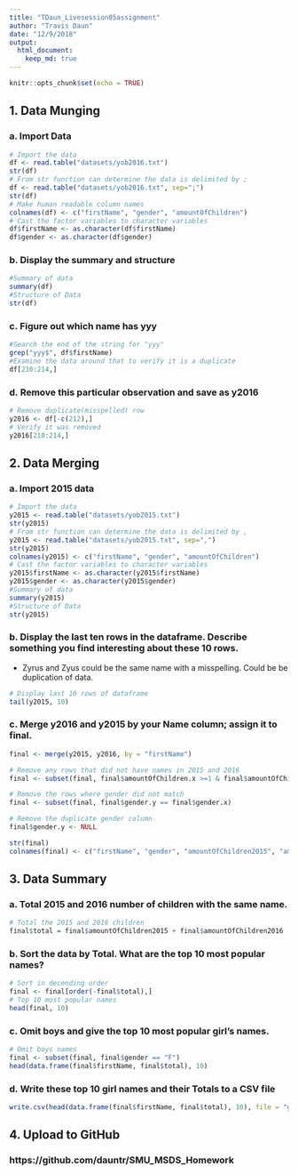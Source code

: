 ```yaml
---
title: "TDaun_Livesession05assignment"
author: "Travis Daun"
date: "12/9/2018"
output: 
  html_document:
    keep_md: true
---
```


```r
knitr::opts_chunk$set(echo = TRUE)
```
## 1. Data Munging
### a. Import Data
```r
# Import the data
df <- read.table("datasets/yob2016.txt")
str(df)
# From str function can determine the data is delimited by ;
df <- read.table("datasets/yob2016.txt", sep=";")
str(df)
# Make human readable column names
colnames(df) <- c("firstName", "gender", "amountOfChildren")
# Cast the factor variables to character variables
df$firstName <- as.character(df$firstName)
df$gender <- as.character(df$gender)
```
### b. Display the summary and structure
```r
#Summary of data
summary(df)
#Structure of Data
str(df)
```
### c. Figure out which name has yyy
```r
#Search the end of the string for "yyy"
grep("yyy$", df$firstName)
#Examine the data around that to verify it is a duplicate
df[210:214,]
```
### d. Remove this particular observation and save as y2016
```r
# Remove duplicate(misspelled) row
y2016 <- df[-c(212),]
# Verify it was removed
y2016[210:214,]
```

## 2. Data Merging
### a. Import 2015 data
```r
# Import the data
y2015 <- read.table("datasets/yob2015.txt")
str(y2015)
# From str function can determine the data is delimited by ,
y2015 <- read.table("datasets/yob2015.txt", sep=",")
str(y2015)
colnames(y2015) <- c("firstName", "gender", "amountOfChildren")
# Cast the factor variables to character variables
y2015$firstName <- as.character(y2015$firstName)
y2015$gender <- as.character(y2015$gender)
#Summary of data
summary(y2015)
#Structure of Data
str(y2015)
```
### b. Display the last ten rows in the dataframe. Describe something you find interesting about these 10 rows.
* Zyrus and Zyus could be the same name with a misspelling. Could be be duplication of data.
```r
# Display last 10 rows of dataframe
tail(y2015, 10)
```
### c. Merge y2016 and y2015 by your Name column; assign it to final.
```r
final <- merge(y2015, y2016, by = "firstName")

# Remove any rows that did not have names in 2015 and 2016
final <- subset(final, final$amountOfChildren.x >=1 & final$amountOfChildren.y >=1)

# Remove the rows where gender did not match
final <- subset(final, final$gender.y == final$gender.x)

# Remove the duplicate gender column
final$gender.y <- NULL

str(final)
colnames(final) <- c("firstName", "gender", "amountOfChildren2015", "amountOfChildren2016")
```

## 3. Data Summary
### a. Total 2015 and 2016 number of children with the same name.
```r
# Total the 2015 and 2016 children
final$total = final$amountOfChildren2015 + final$amountOfChildren2016
```

### b. Sort the data by Total. What are the top 10 most popular names?
```r
# Sort in decending order
final <- final[order(-final$total),]
# Top 10 most popular names
head(final, 10)
```
### c. Omit boys and give the top 10 most popular girl’s names.
```r
# Omit boys names
final <- subset(final, final$gender == "F")
head(data.frame(final$firstName, final$total), 10)
```
### d. Write these top 10 girl names and their Totals to a CSV file
```r
write.csv(head(data.frame(final$firstName, final$total), 10), file = "girlsNames.csv", row.names = FALSE)
```

## 4. Upload to GitHub
### https://github.com/dauntr/SMU_MSDS_Homework